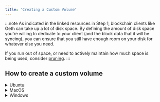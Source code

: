 ```yaml
---
title: 'Creating a Custom Volume'
---
```


:::note 
As indicated in the linked resources in Step 1, blockchain clients like Geth can take up a lot of disk space. By defining the amount of disk space you're willing to dedicate to your client (and the block data that it will be syncing), you can ensure that you still have enough room on your disk for whatever else you need. 

If you run out of space, or need to actively maintain how much space is being used, consider [pruning](https://geth.ethereum.org/docs/fundamentals/pruning).
:::

## How to create a custom volume

<details>

<summary>Ubuntu</summary>

- Open Terminal
- Use the `df -h` command to check the available disk space
- Decide on the maximum size you want for the volume, for example 100GB  
- Use `fallocate` to create a file of the desired size, e.g. `fallocate -l 200G myfile.img`
- Use `mkfs.ext4` to format the file as an ext4 filesystem. e.g. `mkfs.ext4 myfile.img`
- Mount the file using `mount`, e.g. `mount -o loop myfile.img /mnt/myvolume`
- The contents will now be available in `/mnt/myvolume`, up to a maximum of 200GB

</details>

<details>
  
<summary>MacOS</summary>

- Open Terminal  
- Use the `df -h` command to check the available disk space    
- Decide on the maximum size you want for the volume, for example 100GB
- Use `hdiutil` to create a sparse image of the desired size, e.g. `hdiutil create -size 200g -type SPARSE -fs HFS+X myfile.dmg`
- Mount the image using `hdiutil`, e.g. `hdiutil attach myfile.dmg`
- The contents will now be available mounted under `/Volumes`, up to a maximum of 200GB

</details>

<details>

<summary>Windows</summary>

<details>

<summary>Without Windows Subsystem Linux</summary>

- Open Command Prompt as Administrator
- Use the `dir` command to check available disk space on the volume you want to create the disk image  
- Decide on the maximum size for the volume, for example 200GB
- Use the `fsutil` command to create a sparse file of the desired size, e.g. `fsutil file createnew myfile.img 107374182400` (for a 200GB file)
- Initialize the disk image using `diskpart`:
  - `diskpart`
  - `select vdisk file="myfile.img"`
  - `create vdisk maximum=200000`
  - `attach vdisk`
  - `exit`
- Format the volume using `format`, e.g. `format F: /FS:NTFS /A:64K /Q` 
- The new volume will now be available as drive letter F:, up to the maximum 200GB size

To mount an existing disk image:

- Open Command Prompt as Administrator
- Use `diskpart`
  - `select vdisk file="myfile.img"`
  - `attach vdisk`
- The disk image will be mounted and accessible under the assigned drive letter

</details>

<details>

<summary>With Windows Subsystem Linux</summary>

- Open WSL
- Use the `df -h` command to check the available disk space 
- Decide on the maximum size you want for the volume, for example 200GB   
- Use `fallocate` to create a file of the desired size, e.g. `fallocate -l 200G myfile.img`  
- Use `mkfs.ext4` to format the file as an ext4 filesystem. e.g. `mkfs.ext4 myfile.img`
- Mount the file using `mount`, e.g. `mount -o loop myfile.img /mnt/myvolume`
- The contents will now be available in `/mnt/myvolume`, up to a maximum of 200GB

</details>

</details>
